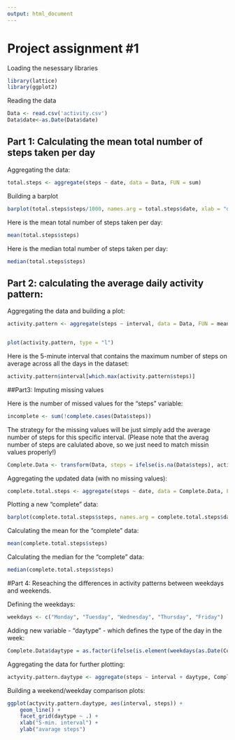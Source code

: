 ```yaml
---
output: html_document
---
```

# Project assignment #1


Loading the nesessary libraries

```r
library(lattice)
library(ggplot2)

```


Reading the data

```r
Data <- read.csv('activity.csv')
Data$date<-as.Date(Data$date)
```


## Part 1: Calculating the mean total number of steps taken per day

Aggregating the data:
```r
total.steps <- aggregate(steps ~ date, data = Data, FUN = sum)
```

Building a barplot
```r
barplot(total.steps$steps/1000, names.arg = total.steps$date, xlab = "date", ylab = "steps*1000,")
```

Here is the mean total number of steps taken per day:
```r
mean(total.steps$steps)
```

Here is the median total number of steps taken per day:
```r
median(total.steps$steps)
```


## Part 2: calculating the average daily activity pattern:

Aggregating the data and building a plot:
```r
activity.pattern <- aggregate(steps ~ interval, data = Data, FUN = mean)


plot(activity.pattern, type = "l")
```

Here is the 5-minute interval that contains the maximum number of steps on average across all the days in the dataset:
```r
activity.pattern$interval[which.max(activity.pattern$steps)]
```


##Part3: Imputing missing values

Here is the number of missed values for the "steps" variable:
```r
incomplete <- sum(!complete.cases(Data$steps))
```

The strategy for the missing values will be just simply add the average number of steps for this specific interval. (Please note that the averag number of steps are calulated above, so we just need to match missin values properly!)

```r
Complete.Data <- transform(Data, steps = ifelse(is.na(Data$steps), activity.pattern$steps[match(Data$interval, activity.pattern$interval)], Data$steps))
```

Aggregating the updated data (with no missing values):
```r
complete.total.steps <- aggregate(steps ~ date, data = Complete.Data, FUN = sum)
```

Plotting a new "complete" data:
```r
barplot(complete.total.steps$steps, names.arg = complete.total.steps$date, xlab = "date", ylab = "steps")
```

Calculating the mean for the "complete" data:
```r
mean(complete.total.steps$steps)
```

Calculating the median for the "complete" data:
```r
median(complete.total.steps$steps)
```



#Part 4: Reseaching the differences in activity patterns between weekdays and weekends.

Defining the weekdays:
```r
weekdays <- c("Monday", "Tuesday", "Wednesday", "Thursday", "Friday")
```


Adding new variable - "daytype" - which defines the type of the day in the week:
```r
Complete.Data$daytype = as.factor(ifelse(is.element(weekdays(as.Date(Complete.Data$date)),weekdays), "Weekday", "Weekend"))
```

Aggregating the data for further plotting:
```r
actyvity.pattern.daytype <- aggregate(steps ~ interval + daytype, Complete.Data, mean)
```

Building a weekend/weekday comparison plots:
```r
ggplot(actyvity.pattern.daytype, aes(interval, steps)) + 
    geom_line() + 
    facet_grid(daytype ~ .) +
    xlab("5-min. interval") + 
    ylab("avarage steps")

```